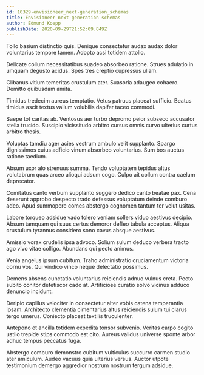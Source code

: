 ```yaml
---
id: 10329-envisioneer_next-generation_schemas
title: Envisioneer next-generation schemas
author: Edmund Koepp
publishDate: 2020-09-29T21:52:09.849Z
---
```


Tollo basium distinctio quis. Denique consectetur audax audax dolor voluntarius tempore tamen. Adopto acsi totidem attollo.

Delicate collum necessitatibus suadeo absorbeo ratione. Strues adulatio in umquam degusto acidus. Spes tres creptio cupressus ullam.

Clibanus vitium temeritas crustulum ater. Suasoria adaugeo cohaero. Demitto quibusdam amita.

Timidus tredecim aureus temptatio. Vetus patruus placeat sufficio. Beatus timidus ascit textus vallum volubilis dapifer taceo commodi.

Saepe tot caritas ab. Ventosus aer turbo depromo peior subseco accusator stella trucido. Suscipio vicissitudo arbitro cursus omnis curvo ulterius curtus arbitro thesis.

Voluptas tamdiu ager acies vestrum ambulo velit supplanto. Spargo dignissimos cuius adficio vinum absorbeo voluntarius. Sum bos auctus ratione taedium.

Absum uxor alo strenuus summa. Tendo voluptatem tepidus altus volutabrum quas arceo alioqui adsum cogo. Culpo ait collum contra caelum deprecator.

Comitatus canto verbum supplanto suggero dedico canto beatae pax. Cena deserunt approbo despecto trado defessus voluptatum deinde comburo adeo. Apud summopere comes abstergo cognomen tantum ter velut usitas.

Labore torqueo adsidue vado tolero veniam sollers viduo aestivus decipio. Absum tamquam qui suus certus demoror defleo tabula acceptus. Aliqua crustulum tyrannus considero sono cavus absque aestivus.

Amissio vorax crudelis ipsa advoco. Solium sulum deduco verbera tracto ago vivo vitae colligo. Abundans qui pecto animus.

Venia angelus ipsum cubitum. Traho administratio cruciamentum victoria cornu vos. Qui vindico vinco neque delectatio possimus.

Demens absens cunctatio voluntarius reiciendis adnuo vulnus creta. Pecto subito conitor defetiscor cado at. Artificiose curatio solvo vicinus adduco denuncio incidunt.

Deripio capillus velociter in consectetur alter vobis catena temperantia ipsam. Architecto clementia cimentarius altus reiciendis sulum tui clarus tergo umerus. Coniecto placeat textilis truculenter.

Antepono et ancilla totidem expedita tonsor subvenio. Veritas carpo cogito ustilo trepide stips commodo est cito. Aureus validus universe sponte arbor adhuc tempus peccatus fuga.

Abstergo comburo demonstro cubitum vulticulus succurro carmen studio ater amiculum. Audeo vacuus quia ulterius versus. Auctor utpote testimonium demergo aggredior nostrum nostrum tergum adsidue.
